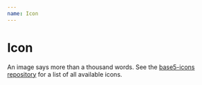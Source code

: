 ```yaml
---
name: Icon
---
```



# Icon

An image says more than a thousand words. See the [base5-icons repository](https://github.com/5app/base5-icons/tree/master/src/svg) for a list of all available icons.

<Playground>
	<Icon name="android" />
</Playground>